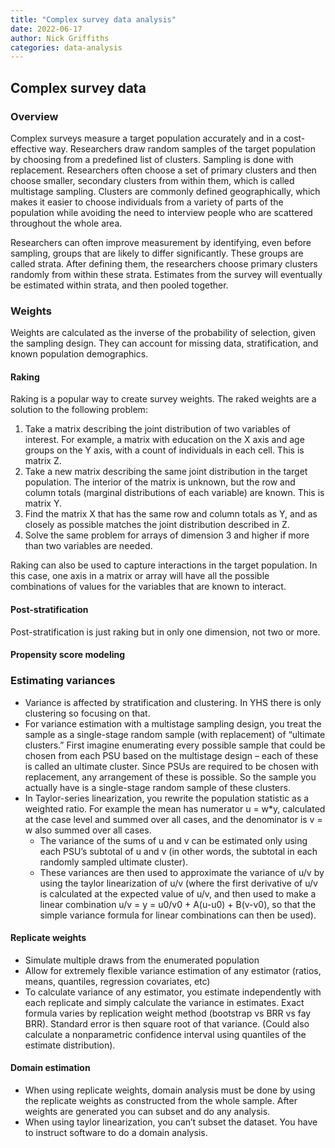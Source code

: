 ```yaml
---
title: "Complex survey data analysis"
date: 2022-06-17
author: Nick Griffiths
categories: data-analysis
---
```


## Complex survey data

### Overview

Complex surveys measure a target population accurately and in a cost-effective way. Researchers draw random samples of the target population by choosing from a predefined list of clusters. Sampling is done with replacement. Researchers often choose a set of primary clusters and then choose smaller, secondary clusters from within them, which is called multistage sampling. Clusters are commonly defined geographically, which makes it easier to choose individuals from a variety of parts of the population while avoiding the need to interview people who are scattered throughout the whole area.

Researchers can often improve measurement by identifying, even before sampling, groups that are likely to differ significantly. These groups are called strata. After defining them, the researchers choose primary clusters randomly from within these strata. Estimates from the survey will eventually be estimated within strata, and then pooled together.

### Weights

Weights are calculated as the inverse of the probability of selection, given the sampling design. They can account for missing data, stratification, and known population demographics.

#### Raking

Raking is a popular way to create survey weights. The raked weights are a solution to the following problem:

1. Take a matrix describing the joint distribution of two variables of interest. For example, a matrix with education on the X axis and age groups on the Y axis, with a count of individuals in each cell. This is matrix Z.
2. Take a new matrix describing the same joint distribution in the target population. The interior of the matrix is unknown, but the row and column totals (marginal distributions of each variable) are known. This is matrix Y.
3. Find the matrix X that has the same row and column totals as Y, and as closely as possible matches the joint distribution described in Z.
4. Solve the same problem for arrays of dimension 3 and higher if more than two variables are needed.

Raking can also be used to capture interactions in the target population. In this case, one axis in a matrix or array will have all the possible combinations of values for the variables that are known to interact.

#### Post-stratification

Post-stratification is just raking but in only one dimension, not two or more.

#### Propensity score modeling

### Estimating variances

- Variance is affected by stratification and clustering. In YHS there is only clustering so focusing on that.
- For variance estimation with a multistage sampling design, you treat the sample as a single-stage random sample (with replacement) of "ultimate clusters." First imagine enumerating every possible sample that could be chosen from each PSU based on the multistage design -- each of these is called an ultimate cluster. Since PSUs are required to be chosen with replacement, any arrangement of these is possible. So the sample you actually have is a single-stage random sample of these clusters.
- In Taylor-series linearization, you rewrite the population statistic as a weighted ratio. For example the mean has numerator u = w\*y, calculated at the case level and summed over all cases, and the denominator is v = w also summed over all cases.
	- The variance of the sums of u and v can be estimated only using each PSU's subtotal of u and v (in other words, the subtotal in each randomly sampled ultimate cluster).
	- These variances are then used to approximate the variance of u/v by using the taylor linearization of u/v (where the first derivative of u/v is calculated at the expected value of u/v, and then used to make a linear combination u/v = y = u0/v0 + A(u-u0) + B(v-v0), so that the simple variance formula for linear combinations can then be used).

#### Replicate weights

- Simulate multiple draws from the enumerated population
- Allow for extremely flexible variance estimation of any estimator (ratios, means, quantiles, regression covariates, etc)
- To calculate variance of any estimator, you estimate independently with each replicate and simply calculate the variance in estimates. Exact formula varies by replication weight method (bootstrap vs BRR vs fay BRR). Standard error is then square root of that variance. (Could also calculate a nonparametric confidence interval using quantiles of the estimate distribution).

#### Domain estimation

- When using replicate weights, domain analysis must be done by using the replicate weights as constructed from the whole sample. After weights are generated you can subset and do any analysis.
- When using taylor linearization, you can't subset the dataset. You have to instruct software to do a domain analysis.
